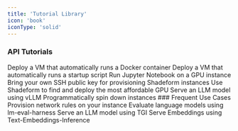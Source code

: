 ```yaml
---
title: 'Tutorial Library'
icon: 'book'
iconType: 'solid'
---
```

### API Tutorials
<Card title="Run Docker Container" icon="docker" href="/guides/dockercontainers">
  Deploy a VM that automatically runs a Docker container
</Card>
<Card title="Run Startup Script" icon="scroll" href="/guides/startupscript">
  Deploy a VM that automatically runs a startup script
</Card>
<Card title="Run Jupyter Notebook" icon="planet-ringed" href="/guides/jupyter">
  Run Jupyter Notebook on a GPU instance
</Card>
<Card title="Bring Your Own SSH Keys" icon="key" href="/guides/sshkeys">
  Bring your own SSH public key for provisioning Shadeform instances
</Card>
<Card title="Find and Deploy the Most Affordable GPU" icon="dollar-sign" href="/guides/mostaffordablegpus">
  Use Shadeform to find and deploy the most affordable GPU
</Card>
<Card title="Serve LLM using vLLM" icon="microchip" href="/guides/vllm">
  Serve an LLM model using vLLM
</Card>
<Card title="Stop Active Instances" icon="octagon" href="/guides/deleteinstance">
  Programmatically spin down instances
</Card>
### Frequent Use Cases
<Card title="Setup Firewalls using UFW" icon="block-brick-fire" href="/guides/firewall">
  Provision network rules on your instance
</Card>
<Card title="Evaluate Language Models" icon="chart-simple" href="/guides/benchmark">
  Evaluate language models using lm-eval-harness
</Card>
<Card title="Serve LLM using TGI" icon="comment" href="/guides/vllm">
  Serve an LLM model using TGI
</Card>
<Card title="Serve Embedding and Re-Ranker Models" icon="webhook" href="/guides/serveembeddings">
  Serve Embeddings using Text-Embeddings-Inference
</Card>